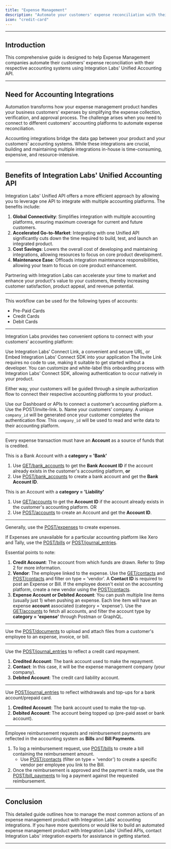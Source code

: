 ```yaml
---
title: "Expense Management"
description: "Automate your customers' expense reconciliation with their respective accounting systems."
icon: "credit-card"
---
```


---

## Introduction

This comprehensive guide is designed to help Expense Management companies automate their customers' expense reconciliation with their respective accounting systems using Integration Labs' Unified Accounting API.

---

## Need for Accounting Integrations

Automation transforms how your expense management product handles your business customers' expenses by simplifying the expense collection, verification, and approval process. The challenge arises when you need to connect to different customers' accounting platforms to automate expense reconciliation.

Accounting integrations bridge the data gap between your product and your customers' accounting systems. While these integrations are crucial, building and maintaining multiple integrations in-house is time-consuming, expensive, and resource-intensive.

---

## Benefits of Integration Labs' Unified Accounting API

Integration Labs' Unified API offers a more efficient approach by allowing you to leverage one API to integrate with multiple accounting platforms. The benefits include:

1. **Global Connectivity**: Simplifies integration with multiple accounting platforms, ensuring maximum coverage for current and future customers.
2. **Accelerated Go-to-Market**: Integrating with one Unified API significantly cuts down the time required to build, test, and launch an integrated product.
3. **Cost Savings**: Lowers the overall cost of developing and maintaining integrations, allowing resources to focus on core product development.
4. **Maintenance Ease**: Offloads integration maintenance responsibilities, allowing your team to focus on core product enhancement.

Partnering with Integration Labs can accelerate your time to market and enhance your product's value to your customers, thereby increasing customer satisfaction, product appeal, and revenue potential.

---

This workflow can be used for the following types of accounts:

- Pre-Paid Cards
- Credit Cards
- Debit Cards

---

<Steps titleSize="h2">


<Step title="Connect with your customers' accounting platform (One-Time Activity)" titleSize="h2" stepNumber="1">

Integration Labs provides two convenient options to connect with your customers’ accounting platform:

Use Integration Labs’ Connect Link, a convenient and secure URL, or
Embed Integration Labs’ Connect SDK into your application
The Invite Link requires no code to use, making it suitable to get started without a developer. You can customize and white-label this onboarding process with Integration Labs’ Connect SDK, allowing authentication to occur natively in your product.

Either way, your customers will be guided through a simple authorization flow to connect their respective accounting platforms to your product.

Use our Dashboard or APIs to connect a customer’s accounting platform a. Use the POST/invite-link. b. Name your customers’ company.
A unique `company_id` will be generated once your customer completes the authentication flow. This `company_id` will be used to read and write data to their accounting platform.

---

</Step>

<Step title="Link or Create your customer's credit card or bank account (One-Time Activity)" titleSize="h2" stepNumber="2">

Every expense transaction must have an **Account** as a source of funds that is credited.

<Tabs>

<Tab title="For Pre-Paid / Debit Cards">

This is a Bank Account with a **category = 'Bank'**

1. Use [GET/bank_accounts](https://docs.integrationlabs.co/api-reference/v3/accounting/bank-accounts/get-all-bank-accounts) to get the **Bank Account ID** if the account already exists in the customer's accounting platform, **or**
2. Use [POST/bank_accounts](https://docs.integrationlabs.co/api-reference/v3/accounting/bank-accounts/create-bank-accounts) to create a bank account and get the **Bank Account ID**.

</Tab>

<Tab title="For Credit / Debit Cards">

This is an Account with a **category = 'Liability'**

1. Use [GET/accounts](https://docs.integrationlabs.co/api-reference/v3/accounting/accounts/get-all-accounts) to get the **Account ID** if the account already exists in the customer's accounting platform.
OR
2. Use [POST/accounts](https://docs.integrationlabs.co/api-reference/v3/accounting/accounts/create-accounts) to create an Account and get the **Account ID**.

</Tab>

</Tabs>

---

</Step>

<Step title="Create Expenses (Recurring)" titleSize="h2" stepNumber="3">

Generally, use the [POST/expenses](https://docs.integrationlabs.co/api-reference/v3/accounting/expenses/create-expenses) to create expenses.

<Note> If Expenses are unavailable for a particular accounting platform like Xero and Tally, use the [POST/bills](https://docs.integrationlabs.co/api-reference/v3/accounting/bills/create-bills) or [POST/journal_entries](https://docs.integrationlabs.co/api-reference/v3/accounting/journal-entries/create-journal-entries). </Note>

Essential points to note:

1. **Credit Account**: The account from which funds are drawn. Refer to Step 2 for more information.
2. **Vendor**: The employee linked to the expense. Use the [GET/contacts](https://docs.integrationlabs.co/api-reference/v3/accounting/contacts/get-all-contacts) and [POST/contacts](https://docs.integrationlabs.co/api-reference/v3/accounting/contacts/create-contacts) and filter on type = 'vendor'. A **Contact ID** is required to post an Expense or Bill. If the employee doesn't exist on the accounting platform, create a new vendor using the [POST/contacts](https://docs.integrationlabs.co/api-reference/v3/accounting/contacts/create-contacts).
3. **Expense Account or Debited Account**: You can push multiple line items (usually just 1) when pushing an expense. Each line item will have an expense **account** associated (category = 'expense'). Use the [GET/accounts](https://docs.integrationlabs.co/api-reference/v3/accounting/accounts/get-all-accounts) to fetch all accounts, and filter the account type by **category = 'expense'** through Postman or GraphQL.

---

</Step>

<Step title="Upload Documents (Recurring)" titleSize="h2" stepNumber="4">

Use the [POST/documents](https://docs.integrationlabs.co/api-reference/v3/accounting/documents/create-documents) to upload and attach files from a customer's employee to an expense, invoice, or bill.

---

</Step>

<Step title="Record a Credit Card Repayment (Recurring)" titleSize="h2" stepNumber="5">

Use the [POST/journal_entries](https://docs.integrationlabs.co/api-reference/v3/accounting/journal-entries/create-journal-entries) to reflect a credit card repayment.

1. **Credited Account**: The bank account used to make the repayment.
2. **Contact**: In this case, it will be the expense management company (your company).
3. **Debited Account**: The credit card liability account.

---

</Step>

<Step title="Process Bank Account Withdrawals or Top Ups for Pre-Paid Cards (Recurring)" titleSize="h2" stepNumber="6">

Use [POST/journal_entries](https://docs.integrationlabs.co/api-reference/v3/accounting/journal-entries/create-journal-entries) to reflect withdrawals and top-ups for a bank account/prepaid card.

1. **Credited Account**: The bank account used to make the top-up.
2. **Debited Account**: The account being topped up (pre-paid asset or bank account).

---

</Step>

<Step title="Process Employee Reimbursement Requests and Payments (Recurring)" titleSize="h2" stepNumber="7">

Employee reimbursement requests and reimbursement payments are reflected in the accounting system as **Bills** and **Bill Payments**.

1. To log a reimbursement request, use [POST/bills](https://docs.integrationlabs.co/api-reference/v3/accounting/bills/create-bills) to create a bill containing the reimbursement amount.
    - Use [POST/contacts](https://docs.integrationlabs.co/api-reference/v3/accounting/contacts/create-contacts) (filter on type = 'vendor') to create a specific vendor per employee you link to the Bill.
2. Once the reimbursement is approved and the payment is made, use the [POST/bill_payments](https://docs.integrationlabs.co/api-reference/v3/accounting/bill-payments/create-bill-payments) to log a payment against the requested reimbursement.

---

</Step>

</Steps>

## Conclusion

This detailed guide outlines how to manage the most common actions of an expense management product with Integration Labs' accounting integrations. If you have more questions or would like to build an automated expense management product with Integration Labs' Unified APIs, contact Integration Labs' integration experts for assistance in getting started.

---